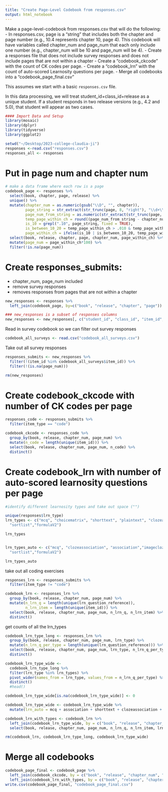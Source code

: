 ```yaml
---
title: "Create Page-Level Codebook from responses.csv"
output: html_notebook
---
```

Make a page-level-codebook from responses.csv that will do the following:  
- In responses.csv, page is a "string" that includes both the chapter and page number (e.g., 10.4 represents chapter 10, page 4). This codebook will have variables called chapter_num and page_num that each only include one number (e.g., chapter_num will be 10 and page_num will be 4).
- Create a responses file that does not include survey responses and does not include pages that are not within a chapter
- Create a "codebook_ckcode" with the count of CK codes per page.
- Create a "codebook_lrn" with the count of auto-scored Learnosity questions per page.
- Merge all codebooks into a "codebook_page_final.csv"

This assumes we start with a basic `responses.csv` file.

In this data processing, we will treat student_id+class_id+release as a unique student. If a student responds in two release versions (e.g., 4.2 and 5.0), that student will appear as two cases.
```r
#### Import Data and Setup
library(mosaic)
library(dplyr)
library(tidyverse)
library(ggplot2)
```

```r
setwd("~/Desktop/2023-college-claudia-ji")
responses <-read.csv("responses.csv")
responses_all <- responses
```

# Put in page num and chapter num

```r
# make a data frame where each row is a page
codebook_page <- responses %>%
  select(book, chapter, page, release) %>%
  unique() %>%
  mutate(chapter_num = as.numeric(gsub("\\D", "", chapter)),
         page_string = str_extract(str_trunc(page, 8, "right"), "\\d+\\.*\\d*"),
         page_num_from_string = as.numeric(str_extract(str_trunc(page, 8, "right"), "\\d+\\.*\\d*")),
         temp_page_within_ch = round((page_num_from_string - chapter_num)/10,3),
         is_10 = grepl(".10", page_string, fixed = TRUE),
         is_between_10_20 = temp_page_within_ch > .010 & temp_page_within_ch < .019,
         page_within_ch = ifelse(is_10 | is_between_10_20, temp_page_within_ch*10, temp_page_within_ch)) %>%
  select(book, release, chapter, page, chapter_num, page_within_ch) %>% 
  mutate(page_num = page_within_ch*100) %>%
  filter(!is.na(page_num))

```



# Create responses_submits:
- chapter_num, page_num included
- remove survey responses
- removes responses from pages that are not within a chapter

```r

new_responses <- responses %>%
  left_join(codebook_page, by=c("book", "release", "chapter", "page"))

### new_responses is a subset of responses columns 
new_responses <- new_responses[, c("student_id", "class_id", "item_id", "lrn_question_reference", "item_type", "chapter_num", "page_num", "completes_page", "response", "points_possible", "points_earned", "lrn_status", "lrn_type", "attempt", "lrn_dt_started", "lrn_dt_saved", "dt_submitted", "book", "release")] 
```


Read in survey codebook so we can filter out survey responses

```r
codebook_all_surveys <- read.csv("codebook_all_surveys.csv")
```

Take out all survey responses
```r
responses_submits <- new_responses %>%
  filter(!(item_id %in% codebook_all_surveys$item_id)) %>%
  filter(!(is.na(page_num)))
```

```r
rm(new_responses)
```

# Create codebook_ckcode with number of CK codes per page
```r
responses_code <- responses_submits %>%
  filter(item_type == "code")
```

```r
codebook_ckcode <- responses_code %>%
  group_by(book, release, chapter_num, page_num) %>%
  mutate(n_code = length(unique(item_id))) %>%
  select(book, release, chapter_num, page_num, n_code) %>%
  distinct() 
```

# Create codebook_lrn with number of auto-scored learnosity questions per page
```r
#identify different learnosity types and take out space ("")

unique(responses$lrn_type)
lrn_types <- c("mcq", "choicematrix", "shorttext", "plaintext", "clozeassociation", "association","imageclozeassociation",
  "sortlist","formulaV2")

lrn_types


lrn_types_auto <- c("mcq", "clozeassociation", "association","imageclozeassociation",
  "sortlist","formulaV2")

lrn_types_auto

```

take out all coding exercises 
```r
responses_lrn <- responses_submits %>%
  filter(item_type != "code") 
```

```r
codebook_lrn <- responses_lrn %>%
  group_by(book, release, chapter_num, page_num) %>%
  mutate(n_lrn_q = length(unique(lrn_question_reference)),
         n_lrn_item = length(unique(item_id))) %>%
  select(book, release, chapter_num, page_num, n_lrn_q, n_lrn_item) %>%
  distinct() 
```

get counts of all the lrn_types
```r
codebook_lrn_type_long <- responses_lrn %>%
  group_by(book, release, chapter_num, page_num, lrn_type) %>%
  mutate(n_lrn_q_per_type = length(unique(lrn_question_reference))) %>%
  select(book, release, chapter_num, page_num, lrn_type, n_lrn_q_per_type) %>%
  distinct() 
```


```r
codebook_lrn_type_wide <- 
  codebook_lrn_type_long %>%
  filter(lrn_type %in% lrn_types) %>%
  pivot_wider(names_from = lrn_type, values_from = n_lrn_q_per_type) %>%
  distinct() 
  #head()

codebook_lrn_type_wide[is.na(codebook_lrn_type_wide)] <- 0

codebook_lrn_type_wide <- codebook_lrn_type_wide %>%
  mutate(lrn_auto = mcq + association + shorttext + clozeassociation + imageclozeassociation + sortlist + formulaV2)
```

```r
codebook_lrn_with_types <- codebook_lrn %>%
  left_join(codebook_lrn_type_wide, by = c("book", "release", "chapter_num", "page_num")) %>%
  select(book, release, chapter_num, page_num, n_lrn_q, n_lrn_item, lrn_auto, mcq, association, shorttext, clozeassociation, imageclozeassociation, sortlist, formulaV2, choicematrix, plaintext)
```

```r
rm(codebook_lrn, codebook_lrn_type_long, codebook_lrn_type_wide)
```

# Merge all codebooks
```r
codebook_page_final <- codebook_page %>%
  left_join(codebook_ckcode, by = c("book", "release", "chapter_num", "page_num")) %>%
  left_join(codebook_lrn_with_types, by = c("book", "release", "chapter_num", "page_num")) 
write.csv(codebook_page_final, "codebook_page_final.csv")

```


